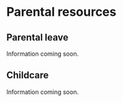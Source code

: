 # Parental resources

## Parental leave
Information coming soon.

## Childcare

Information coming soon.
